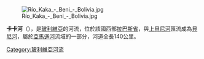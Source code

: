 [[Image:Río_Kaka_-_Beni_-_Bolivia.jpg|right]]

{{coord|15.35|S|68.05|W|source:kolossus-eswiki|display=title}}

'''卡卡河'''（{{lang-es|Río Kaka}}），是[[玻利維亞|玻利維亞]]的河流，位於該國西部[[拉巴斯省_(玻利維亞)|拉巴斯省]]，與[[上貝尼河|上貝尼河]]匯流成為[[貝尼河|貝尼河]]，屬於[[亞馬遜河|亞馬遜河]]流域的一部分，河道全長140公里。

{{Bolivia-geo-stub}}
[[Category:玻利維亞河流|Category:玻利維亞河流]]